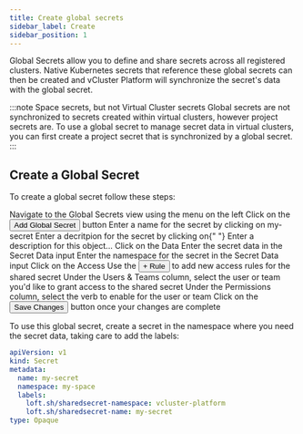 ```yaml
---
title: Create global secrets
sidebar_label: Create
sidebar_position: 1
---
```



Global Secrets allow you to define and share secrets across all registered clusters. Native Kubernetes secrets that reference these global secrets can then be created and vCluster Platform will synchronize the secret's data with the global secret.

:::note Space secrets, but not Virtual Cluster secrets
Global secrets are not synchronized to secrets created within virtual clusters, however project secrets are. To use a global secret to manage secret data in virtual clusters, you can first create a project secret that is synchronized by a global secret.
:::

## Create a Global Secret

To create a global secret follow these steps:

<Flow id="secret-create-global-secret">
  <Step>
    Navigate to the <NavStep>Global Secrets</NavStep> view using the menu on the
    left
  </Step>
  <Step>
    Click on the <Button>Add Global Secret</Button> button
  </Step>
  <Step>
    Enter a name for the secret by clicking on <Label>my-secret</Label>
  </Step>
  <Step>
    Enter a decritpion for the secret by clicking on{" "}
    <Label>Enter a description for this object...</Label>
  </Step>
  <Step>
    Click on the <NavStep>Data</NavStep>
  </Step>
  <Step>
    Enter the secret data in the <Label>Secret Data</Label> input
  </Step>
  <Step>
    Enter the namespace for the secret in the <Label>Secret Data</Label> input
  </Step>
  <Step>
    Click on the <NavStep>Access</NavStep>
  </Step>
  <Step>
    Use the <Button>+ Rule</Button> to add new access rules for the shared
    secret
  </Step>
  <Step>
    Under the <Label>Users & Teams</Label> column, select the user or team you'd
    like to grant access to the shared secret
  </Step>
  <Step>
    Under the <Label>Permissions</Label> column, select the verb to enable for
    the user or team
  </Step>
  <Step>
    Click on the <Button>Save Changes</Button> button once your changes are
    complete
  </Step>
</Flow>

To use this global secret, create a secret in the namespace where you need the secret data, taking care to add the labels:

```yaml
apiVersion: v1
kind: Secret
metadata:
  name: my-secret
  namespace: my-space
  labels:
    loft.sh/sharedsecret-namespace: vcluster-platform
    loft.sh/sharedsecret-name: my-secret
type: Opaque
```
